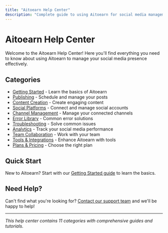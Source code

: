 ```yaml
---
title: "Aitoearn Help Center"
description: "Complete guide to using Aitoearn for social media management"
---
```


# Aitoearn Help Center

Welcome to the Aitoearn Help Center! Here you'll find everything you need to know about using Aitoearn to manage your social media presence effectively.

## Categories

- [Getting Started](/en/help-center/getting-started) - Learn the basics of Aitoearn
- [Publishing](/en/help-center/publishing) - Schedule and manage your posts
- [Content Creation](/en/help-center/content-creation) - Create engaging content
- [Social Platforms](/en/help-center/social-platforms) - Connect and manage social accounts
- [Channel Management](/en/help-center/channel-management) - Manage your connected channels
- [Error Library](/en/help-center/error-library) - Common error solutions
- [Troubleshooting](/en/help-center/troubleshooting) - Solve common issues
- [Analytics](/en/help-center/analytics) - Track your social media performance
- [Team Collaboration](/en/help-center/team-collaboration) - Work with your team
- [Tools & Integrations](/en/help-center/tools-integrations) - Enhance Aitoearn with tools
- [Plans & Pricing](/en/help-center/plans-pricing) - Choose the right plan

## Quick Start

New to Aitoearn? Start with our [Getting Started guide](/en/help-center/getting-started) to learn the basics.

## Need Help?

Can't find what you're looking for? [Contact our support team](mailto:hello@aitoearn.com) and we'll be happy to help!

---

*This help center contains 11 categories with comprehensive guides and tutorials.*
